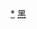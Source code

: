 <div style="position: relative" class="center">
{{Image label begin|image=Administrative Division Hegang.png|width={{{1|750}}}|link=}} 
{{Image label|x=580|y=1310|scale={{{1|750}}}/2500|text=[[向阳区 (鹤岗市)|<span style="color: black; font-size:smaller;">'''←向阳区'''</span>]]}}
{{Image label|x=370|y=1330|scale={{{1|750}}}/2500|text=[[工农区 (鹤岗市)|<span style="color: black; font-size:smaller;">'''工农区→'''</span>]]}}
{{Image label|x=570|y=1380|scale={{{1|750}}}/2500|text=[[南山区 (鹤岗市)|<span style="color: black; font-size:smaller;">'''←南山区'''</span>]]}}
{{Image label|x=470|y=1460|scale={{{1|750}}}/2500|text=[[兴安区|<span style="color: black; font-size:smaller;">'''兴安区'''</span>]]}}
{{Image label|x=340|y=960|scale={{{1|750}}}/2500|text=[[东山区 (鹤岗市)|<span style="color: black;">'''东山区'''</span>]]}}
{{Image label|x=410|y=1250|scale={{{1|750}}}/2500|text=[[兴山区|<span style="color: black; font-size:smaller;">'''兴山区→'''</span>]]}}
{{Image label|x=830|y=860|scale={{{1|750}}}/2500|text=[[萝北县|<span style="color: black;">'''萝北县'''</span>]]}}
{{Image label|x=1830|y=1120|scale={{{1|750}}}/2500|text=[[绥滨县|<span style="color: black;">'''绥滨县'''</span>]]}}
</div>
<noinclude>
[[Category:鹤岗行政区划|*]]
[[Category:中华人民共和国地级行政区划图|黑]]
</noinclude>